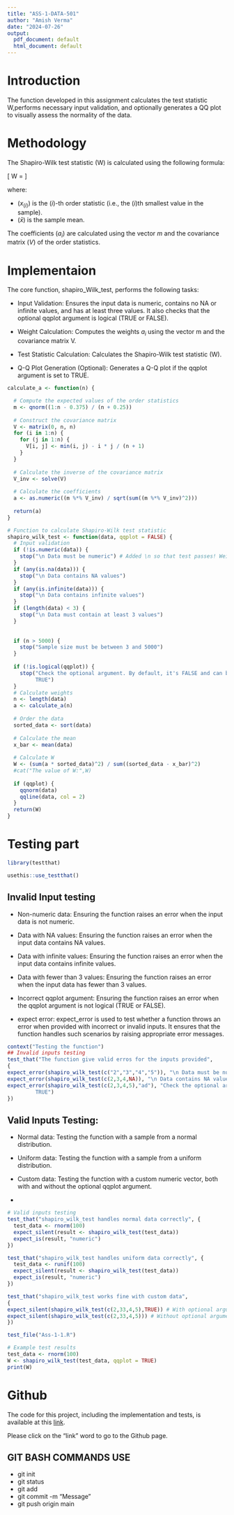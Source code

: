 ```yaml
---
title: "ASS-1-DATA-501"
author: "Amish Verma"
date: "2024-07-26"
output:
  pdf_document: default
  html_document: default
---
```


# Introduction

The function developed in this assignment calculates the test statistic W,performs necessary input validation, and optionally generates a QQ plot to visually assess the normality of the data.

# Methodology

The Shapiro-Wilk test statistic (W) is calculated using the following formula:

\[ W = \frac{\left(\sum_{i=1}^n a_i x_{(i)}\right)^2}{\sum_{i=1}^n (x_i - \bar{x})^2} \]

where:

- $(x_{(i)})$ is the $(i)$-th order statistic (i.e., the $(i)$th smallest value in the sample).
- $(\bar{x})$ is the sample mean.

The coefficients $(a_{i})$ are calculated using the vector $m$ and the covariance matrix $(V)$ of the order statistics.

# Implementaion

The core function, shapiro_Wilk_test, performs the following tasks:

+ Input Validation: Ensures the input data is numeric, contains no NA or infinite values, and has at least three values. It also checks that the optional qqplot argument is logical (TRUE or FALSE).

+ Weight Calculation: Computes the weights $a_{i}$ using the vector m and the covariance matrix V.

+ Test Statistic Calculation: Calculates the Shapiro-Wilk test statistic (W).

+ Q-Q Plot Generation (Optional): Generates a Q-Q plot if the qqplot argument is set to TRUE.





```r
calculate_a <- function(n) {

  # Compute the expected values of the order statistics
  m <- qnorm((1:n - 0.375) / (n + 0.25))
  
  # Construct the covariance matrix
  V <- matrix(0, n, n)
  for (i in 1:n) {
    for (j in 1:n) {
      V[i, j] <- min(i, j) - i * j / (n + 1)
    }
  }
  
  # Calculate the inverse of the covariance matrix
  V_inv <- solve(V)
  
  # Calculate the coefficients
  a <- as.numeric((m %*% V_inv) / sqrt(sum((m %*% V_inv)^2)))
  
  return(a)
}

# Function to calculate Shapiro-Wilk test statistic
shapiro_wilk_test <- function(data, qqplot = FALSE) {
  # Input validation
  if (!is.numeric(data)) {
    stop("\n Data must be numeric") # Added \n so that test passes! Weird stuff to catch
  }
  if (any(is.na(data))) {
    stop("\n Data contains NA values")
  }
  if (any(is.infinite(data))) {
    stop("\n Data contains infinite values")
  }
  if (length(data) < 3) {
    stop("\n Data must contain at least 3 values")
  }
  
  
  if (n > 5000) {
    stop("Sample size must be between 3 and 5000")
  }
  
  if (!is.logical(qqplot)) {
    stop("Check the optional argument. By default, it's FALSE and can be set to
         TRUE")
  }
  # Calculate weights
  n <- length(data)
  a <- calculate_a(n)
  
  # Order the data
  sorted_data <- sort(data)
  
  # Calculate the mean
  x_bar <- mean(data)
  
  # Calculate W
  W <- (sum(a * sorted_data)^2) / sum((sorted_data - x_bar)^2)
  #cat("The value of W:",W)
  
  if (qqplot) {
    qqnorm(data)
    qqline(data, col = 2)
  }
  return(W)
}
```


# Testing part

```r
library(testthat)

usethis::use_testthat()

```

## Invalid Input testing

+ Non-numeric data: Ensuring the function raises an error when the input data is not numeric.

+ Data with NA values: Ensuring the function raises an error when the input data contains NA values.

+ Data with infinite values: Ensuring the function raises an error when the input data contains infinite values.

+ Data with fewer than 3 values: Ensuring the function raises an error when the input data has fewer than 3 values.

+ Incorrect qqplot argument: Ensuring the function raises an error when the qqplot argument is not logical (TRUE or FALSE).

+ expect error: expect_error is used to test whether a function throws an error when provided with incorrect or invalid inputs. It ensures that the function handles such scenarios by raising appropriate error messages.

```r
context("Testing the function")
## Invalid inputs testing
test_that("The function give valid erros for the inputs provided",
{
expect_error(shapiro_wilk_test(c("2","3","4","5")), "\n Data must be numeric")
expect_error(shapiro_wilk_test(c(2,3,4,NA)), "\n Data contains NA values")
expect_error(shapiro_wilk_test(c(2,3,4,5),"ad"), "Check the optional argument. By default, it's FALSE and can be set to
         TRUE")
})


```

## Valid Inputs Testing:

+ Normal data: Testing the function with a sample from a normal distribution.
+ Uniform data: Testing the function with a sample from a uniform distribution.
+ Custom data: Testing the function with a custom numeric vector, both with and without the optional qqplot argument.

+


```r


# Valid inputs testing
test_that("shapiro_wilk_test handles normal data correctly", {
  test_data <- rnorm(100)
  expect_silent(result <- shapiro_wilk_test(test_data))
  expect_is(result, "numeric")
})

test_that("shapiro_wilk_test handles uniform data correctly", {
  test_data <- runif(100)
  expect_silent(result <- shapiro_wilk_test(test_data))
  expect_is(result, "numeric")
})

test_that("shapiro_wilk_test works fine with custom data",
{
expect_silent(shapiro_wilk_test(c(2,33,4,5),TRUE)) # With optional argument
expect_silent(shapiro_wilk_test(c(2,33,4,5))) # Without optional argument
})
```


```r
test_file("Ass-1-1.R")
```
```r
# Example test results
test_data <- rnorm(100)
W <- shapiro_wilk_test(test_data, qqplot = TRUE)
print(W)
```


# Github

The code for this project, including the implementation and tests, is available at this [link](https://github.com/amishverma/data-501-assignment-shapiro-wilk-test).

Please click on the "link" word to go to the Github page.

## GIT BASH COMMANDS USE

- git init
- git status
- git add
- git commit -m "Message"
- git push origin main
